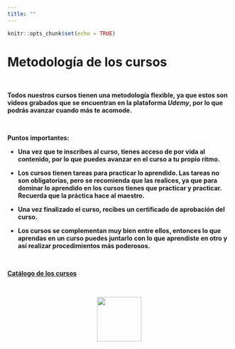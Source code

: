 ```yaml
---
title: ""
---
```


```r
knitr::opts_chunk$set(echo = TRUE)
```

# **Metodología de los cursos**

\

**Todos nuestros cursos tienen una metodología flexible, ya que estos son videos grabados que se encuentran en la plataforma *Udemy*, por lo que podrás avanzar cuando más te acomode.**

\

**Puntos importantes:**

- **Una vez que te inscribes al curso, tienes acceso de por vida al contenido, por lo que puedes avanzar en el curso a tu propio ritmo.**

- **Los cursos tienen tareas para practicar lo aprendido. Las tareas no son obligatorias, pero se recomienda que las realices, ya que para dominar lo aprendido en los cursos tienes que practicar y practicar. Recuerda que la práctica hace al maestro.**

- **Una vez finalizado el curso, recibes un certificado de aprobación del curso.**

- **Los cursos se complementan muy bien entre ellos, entonces lo que aprendas en un curso puedes juntarlo con lo que aprendiste en otro y así realizar procedimientos más poderosos.** 


\

[**Catálogo de los cursos**](https://geostyle.github.io/cursos.html)


\

<center>
![](images/logo_final.png){width="100"}
</center>